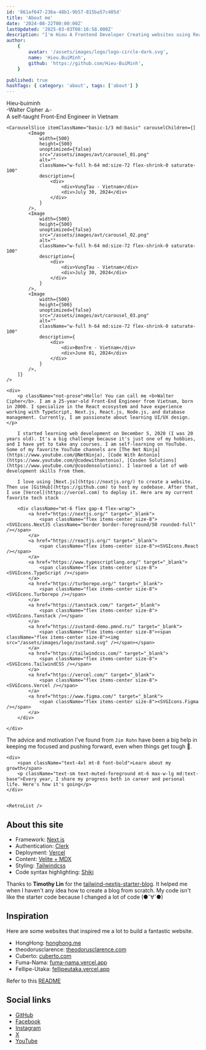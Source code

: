 ```yaml
---
id: '861af647-236a-48b1-9b57-815ba57c405d'
title: 'About me'
date: '2024-08-22T00:00:00Z'
lastUpdated: '2025-03-03T08:16:58.000Z'
description: "I'm Hieu A Frontend Developer Creating websites using React."
author:
    {
        avatar: '/assets/images/logo/logo-circle-dark.svg',
        name: 'Hieu.BuiMinh',
        github: 'https://github.com/Hieu-BuiMinh',
    }

published: true
hashTags: { category: 'about', tags: ['about'] }
---
```


<div className="text-2xl text-center font-bold pt-3 md:text-4xl md:text-left">Hieu-buiminh</div>

<div className="text-sm text-center text-muted-foreground md:text-left">-Walter Cipher ⟁-</div>

<div className="not-prose text-center text-sm text-muted-foreground my-3 md:text-left md:m-0 md:mt-3">
	A self-taught Front-End Engineer in Vietnam
</div>

<div className="relative pb-12 flex items-center justify-start gap-5 flex-col md:flex-row">

    <CarouselSlice itemClassName="basic-1/3 md:basic" carouselChildren={[
            <Image
                width={500}
                height={500}
                unoptimized={false}
                src="/assets/images/avt/carousel_01.png"
                alt=""
                className="w-full h-64 md:size-72 flex-shrink-0 saturate-100"
                description={
                    <div>
                        <div>VungTau - Vietnam</div>
                        <div>July 30, 2024</div>
                    </div>
                }
            />,
            <Image
                width={500}
                height={500}
                unoptimized={false}
                src="/assets/images/avt/carousel_02.png"
                alt=""
                className="w-full h-64 md:size-72 flex-shrink-0 saturate-100"
                description={
                    <div>
                        <div>VungTau - Vietnam</div>
                        <div>July 30, 2024</div>
                    </div>
                }
            />,
            <Image
                width={500}
                height={500}
                unoptimized={false}
                src="/assets/images/avt/carousel_03.png"
                alt=""
                className="w-full h-64 md:size-72 flex-shrink-0 saturate-100"
                description={
                    <div>
                        <div>BenTre - Vietnam</div>
                        <div>June 01, 2024</div>
                    </div>
                }
            />,
        ]}
    />

    <div>
        <p className="not-prose">Hello! You can call me <b>Walter Cipher</b>. I am a 25-year-old Front-End Engineer from Vietnam, born in 2000. I specialize in the React ecosystem and have experience working with TypeScript, Next.js, React.js, Node.js, and database management. Currently, I am passionate about learning UI/UX design.</p>

        I started learning web development on December 5, 2020 (I was 20 years old). It's a big challenge because it's just one of my hobbies, and I have yet to take any courses. I am self-learning on YouTube. Some of my favorite YouTube channels are [The Net Ninja](https://www.youtube.com/@NetNinja), [Code With Antonio](https://www.youtube.com/@codewithantonio), [Cosden Solutions](https://www.youtube.com/@cosdensolutions). I learned a lot of web development skills from them.

        I love using [Next.js](https://nextjs.org/) to create a website. Then use [GitHub](https://github.com) to host my codebase. After that, I use [Vercel](https://vercel.com) to deploy it. Here are my current favorite tech stack

        <div className="mt-6 flex gap-4 flex-wrap">
            <a href="https://nextjs.org/" target="_blank">
                <span className="flex items-center size-8"><SVGIcons.NextJS className="border border-foreground/50 rounded-full" /></span>
            </a>
            <a href="https://reactjs.org/" target="_blank">
                <span className="flex items-center size-8"><SVGIcons.React /></span>
            </a>
            <a href="https://www.typescriptlang.org/" target="_blank">
                <span className="flex items-center size-8"><SVGIcons.TypeScript /></span>
            </a>
            <a href="https://turborepo.org/" target="_blank">
                <span className="flex items-center size-8"><SVGIcons.Turborepo /></span>
            </a>
            <a href="https://tanstack.com/" target="_blank">
                <span className="flex items-center size-8"><SVGIcons.Tanstack /></span>
            </a>
            <a href="https://zustand-demo.pmnd.rs/" target="_blank">
                <span className="flex items-center size-8"><span className="flex items-center size-8"><img src="/assets/images/logo/zustand.svg" /></span></span>
            </a>
            <a href="https://tailwindcss.com/" target="_blank">
                <span className="flex items-center size-8"><SVGIcons.TailwindCSS /></span>
            </a>
            <a href="https://vercel.com/" target="_blank">
                <span className="flex items-center size-8"><SVGIcons.Vercel /></span>
            </a>
            <a href="https://www.figma.com/" target="_blank">
                <span className="flex items-center size-8"><SVGIcons.Figma /></span>
            </a>
        </div>

    </div>

</div>

The advice and motivation I've found from `Jim Rohn` have been a big help in keeping me focused and pushing forward, even when things get tough 💪.

<VideoZoom
	height={200}
	width={200}
	previewImage="https://i.imgur.com/bS1Y4A9.png"
	src="https://res.cloudinary.com/hieu-buiminh/video/upload/v1739699034/life-changing-advice_wofrnn.mp4"
	description="Work harder on yourself ❤️"
/>

<div className="relative py-20 mt-20 flex flex-col lg:flex-row lg:gap-10 gap-5 bg-none dark:bg-[radial-gradient(hsla(var(--muted))_2px,_transparent_2px)] bg-[size:40px_40px]">

    <div>
        <span className="text-4xl mt-8 font-bold">Learn about my growth</span>
        <p className="text-sm text-muted-foreground mt-6 max-w-lg md:text-base">Every year, I share my progress both in career and personal life. Here's how it's going</p>
    </div>


    <RetroList />

</div>

## About this site

- Framework: [Next.js](https://nextjs.org/)
- Authentication: [Clerk](https://clerk.com/)
- Deployment: [Vercel](https://vercel.com)
- Content: [Velite + MDX](https://velite.js.org/)
- Styling: [Tailwindcss](https://tailwindcss.com)
- Code syntax highlighting: [Shiki](https://github.com/shikijs/shiki)

Thanks to **Timothy Lin** for the
[tailwind-nextjs-starter-blog](https://github.com/timlrx/tailwind-nextjs-starter-blog). It helped me when I haven't any idea how to create a blog from scratch. My code isn't like the starter code because I changed a lot of code (●ˇ∀ˇ●)

## Inspiration

Here are some websites that inspired me a lot to build a fantastic website.

- HongHong: [honghong.me](https://honghong.me/)
- theodorusclarence: [theodorusclarence.com](https://theodorusclarence.com/)
- Cuberto: [cuberto.com](https://cuberto.com/)
- Fuma-Nama: [fuma-nama.vercel.app](https://fuma-nama.vercel.app/)
- Fellipe-Utaka: [fellipeutaka.vercel.app](https://fellipeutaka.vercel.app)

Refer to this [README](https://github.com/techwithanirudh/shadcn-portfolio)

## Social links

- [GitHub](https://github.com/Hieu-BuiMinh)
- [Facebook](https://www.facebook.com/hieu.buiminh.37)
- [Instagram](https://www.instagram.com/walter.02.12/)
- [X](https://x.com/Walter_BM_777)
- [YouTube](https://www.youtube.com/@-warlock.b.m-8758/playlists)

<AboutTheName />
